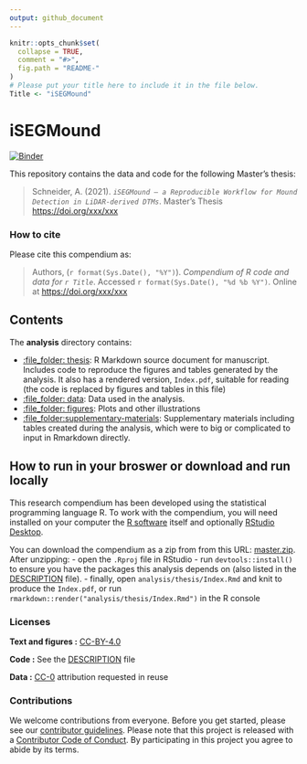 ```yaml
---
output: github_document
---
```


<!-- README.md is generated from README.Rmd. Please edit that file -->

```r
knitr::opts_chunk$set(
  collapse = TRUE,
  comment = "#>",
  fig.path = "README-"
)
# Please put your title here to include it in the file below.
Title <- "iSEGMound"
```

# iSEGMound

[![Binder](https://mybinder.org/badge_logo.svg)](https://mybinder.org/v2/gh/keltoskytoi/iSEGMound/master?urlpath=rstudio)



This repository contains the data and code for the following Master's thesis:

> Schneider, A. (2021). _`iSEGMound – a Reproducible Workflow for Mound Detection in LiDAR-derived DTMs`_. Master's Thesis <https://doi.org/xxx/xxx>

### How to cite

Please cite this compendium as:

> Authors, (`r format(Sys.Date(), "%Y")`). _Compendium of R code and data for `r Title`_. Accessed `r format(Sys.Date(), "%d %b %Y")`. Online at <https://doi.org/xxx/xxx>

## Contents

The **analysis** directory contains:

  - [:file\_folder: thesis](/analysis/thesis): R Markdown source document
    for manuscript. Includes code to reproduce the figures and tables
    generated by the analysis. It also has a rendered version,
    `Index.pdf`, suitable for reading (the code is replaced by figures
    and tables in this file)
  - [:file\_folder: data](/analysis/data): Data used in the analysis.
  - [:file\_folder: figures](/analysis/thesis/figures): Plots and other
    illustrations
  - [:file\_folder:supplementary-materials](/analysis/supplementary-materials):
    Supplementary materials including tables created during the analysis, which 
    were to big or complicated to input in Rmarkdown directly.

## How to run in your broswer or download and run locally

This research compendium has been developed using the statistical programming
language R. To work with the compendium, you will need
installed on your computer the [R software](https://cloud.r-project.org/)
itself and optionally [RStudio Desktop](https://rstudio.com/products/rstudio/download/).

You can download the compendium as a zip from from this URL:
[master.zip](/archive/master.zip). After unzipping:
- open the `.Rproj` file in RStudio
- run `devtools::install()` to ensure you have the packages this analysis depends on (also listed in the
[DESCRIPTION](/DESCRIPTION) file).
- finally, open `analysis/thesis/Index.Rmd` and knit to produce the `Index.pdf`, or run `rmarkdown::render("analysis/thesis/Index.Rmd")` in the R console

### Licenses

**Text and figures :**  [CC-BY-4.0](http://creativecommons.org/licenses/by/4.0/)

**Code :** See the [DESCRIPTION](DESCRIPTION) file

**Data :** [CC-0](http://creativecommons.org/publicdomain/zero/1.0/) attribution requested in reuse

### Contributions

We welcome contributions from everyone. Before you get started, please see our [contributor guidelines](CONTRIBUTING.md). Please note that this project is released with a [Contributor Code of Conduct](CONDUCT.md). By participating in this project you agree to abide by its terms.

